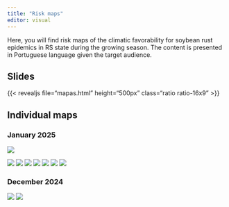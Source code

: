 ```yaml
---
title: "Risk maps"
editor: visual
---
```


Here, you will find risk maps of the climatic favorability for soybean rust epidemics in RS state during the growing season. The content is presented in Portuguese language given the target audience.

## Slides

{{< revealjs file="mapas.html" height="500px" class="ratio ratio-16x9" >}}

## Individual maps

### January 2025

![](figs/maps/RS-22-01-2025.png)

![](figs/maps/RS-20-01-2025.png) ![](figs/maps/RS-17-01-2025.png) ![](figs/maps/RS-14-01-2025.png) ![](figs/maps/RS-11-01-2025.png) ![](figs/maps/RS-08-01-2025.png) ![](figs/maps/RS-05-01-2025.png) ![](figs/maps/RS-02-01-2025.png)

### December 2024

![](figs/maps/RS-30-12-2024.png) ![](figs/maps/RS-27-12-2024.png)
